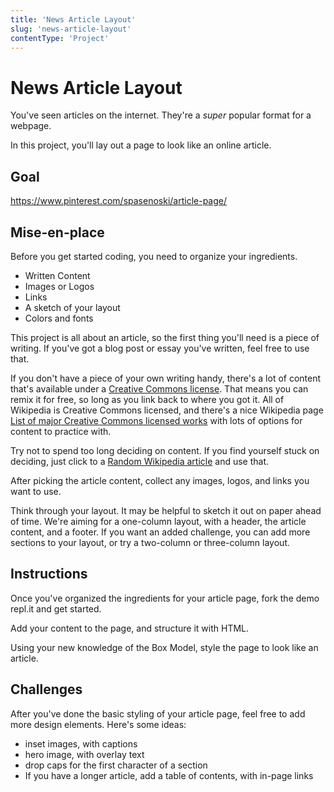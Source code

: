 ```yaml
---
title: 'News Article Layout'
slug: 'news-article-layout'
contentType: 'Project'
---
```


# News Article Layout

You've seen articles on the internet. They're a _super_ popular format for a webpage.

In this project, you'll lay out a page to look like an online article.

## Goal

https://www.pinterest.com/spasenoski/article-page/

## Mise-en-place

Before you get started coding, you need to organize your ingredients.

- Written Content
- Images or Logos
- Links
- A sketch of your layout
- Colors and fonts

This project is all about an article, so the first thing you'll need is a piece of writing. If
you've got a blog post or essay you've written, feel free to use that.

If you don't have a piece of your own writing handy, there's a lot of content that's available under
a [Creative Commons license](https://creativecommons.org/licenses/). That means you can remix it for
free, so long as you link back to where you got it. All of Wikipedia is Creative Commons licensed,
and there's a nice Wikipedia page
[List of major Creative Commons licensed works](https://en.wikipedia.org/wiki/List_of_major_Creative_Commons_licensed_works)
with lots of options for content to practice with.

Try not to spend too long deciding on content. If you find yourself stuck on deciding, just click to
a [Random Wikipedia article](https://en.wikipedia.org/wiki/Special:Random) and use that.

After picking the article content, collect any images, logos, and links you want to use.

Think through your layout. It may be helpful to sketch it out on paper ahead of time. We're aiming
for a one-column layout, with a header, the article content, and a footer. If you want an added
challenge, you can add more sections to your layout, or try a two-column or three-column layout.

## Instructions

Once you've organized the ingredients for your article page, fork the demo repl.it and get started.

Add your content to the page, and structure it with HTML.

Using your new knowledge of the Box Model, style the page to look like an article.

## Challenges

After you've done the basic styling of your article page, feel free to add more design elements.
Here's some ideas:

- inset images, with captions
- hero image, with overlay text
- drop caps for the first character of a section
- If you have a longer article, add a table of contents, with in-page links
